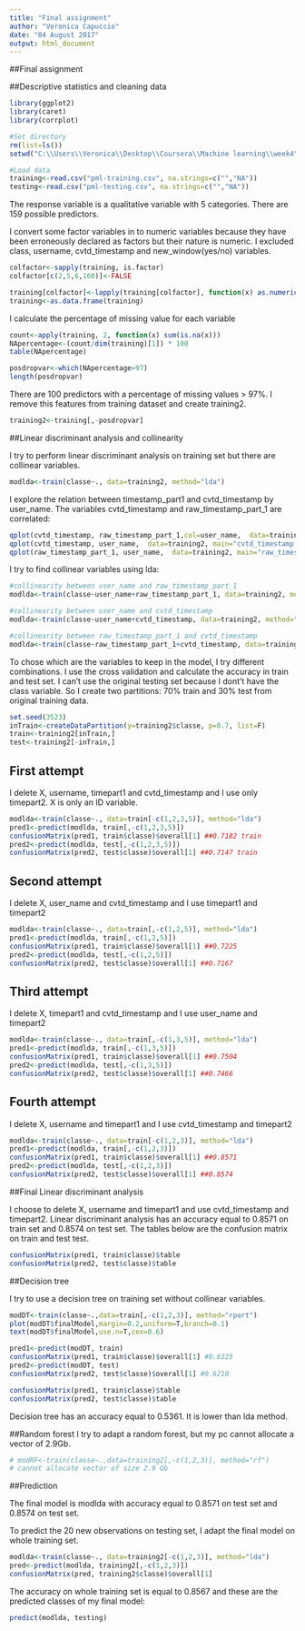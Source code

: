 ---
title: "Final assignment"
author: "Veronica Capuccio"
date: "04 August 2017"
output: html_document
---

##Final assignment

##Descriptive statistics and cleaning data


```{r}
library(ggplot2)
library(caret)
library(corrplot)

#Set directory
rm(list=ls())
setwd("C:\\Users\\Veronica\\Desktop\\Coursera\\Machine learning\\week4")

#Load data
training<-read.csv("pml-training.csv", na.strings=c("","NA"))
testing<-read.csv("pml-testing.csv", na.strings=c("","NA"))
```


The response variable is a qualitative variable with 5 categories.
There are 159 possible predictors.

I convert some factor variables in to numeric variables because they have been erroneously declared as factors but their nature is numeric.
I excluded class, username, cvtd_timestamp and new_window(yes/no) variables.

```{r, warning=FALSE}
colfactor<-sapply(training, is.factor)
colfactor[c(2,5,6,160)]<-FALSE

training[colfactor]<-lapply(training[colfactor], function(x) as.numeric(as.character(x)))
training<-as.data.frame(training)
```


I calculate the percentage of missing value for each variable

```{r}
count<-apply(training, 2, function(x) sum(is.na(x)))
NApercentage<-(count/dim(training)[1]) * 100
table(NApercentage)

posdropvar<-which(NApercentage>97)
length(posdropvar) 
```

There are 100 predictors with a percentage of missing values > 97%. 
I remove this features from training dataset and create training2.

```{r}
training2<-training[,-posdropvar]
```

##Linear discriminant analysis and collinearity

I try to perform linear discriminant analysis on training set but there are collinear variables.

```{r}
modlda<-train(classe~., data=training2, method="lda") 
```

I explore the relation between timestamp_part1 and cvtd_timestamp by user_name.
The variables cvtd_timestamp and  raw_timestamp_part_1 are correlated: 

```{r}
qplot(cvtd_timestamp, raw_timestamp_part_1,col=user_name,  data=training2, main="cvtd_timestamp and raw_timestamp_part_1 by user_name")
qplot(cvtd_timestamp, user_name,  data=training2, main="cvtd_timestamp and user_name")
qplot(raw_timestamp_part_1, user_name,  data=training2, main="raw_timestamp_part_1 and user_name")

```


I try to find collinear variables using lda:

```{r, warning=FALSE}
#collinearity between user_name and raw_timestamp_part_1
modlda<-train(classe~user_name+raw_timestamp_part_1, data=training2, method="lda") 

#collinearity between user_name and cvtd_timestamp
modlda<-train(classe~user_name+cvtd_timestamp, data=training2, method="lda") 

#collinearity between raw_timestamp_part_1 and cvtd_timestamp
modlda<-train(classe~raw_timestamp_part_1+cvtd_timestamp, data=training2, method="lda") 
```


To chose which are the variables to keep in the model, I try different combinations.
I use the cross validation and calculate the accuracy in train and test set.
I can't use the original testing set because I dont't have the class variable.
So I create two partitions: 70% train and 30% test from original training data.

```{r}
set.seed(3523)
inTrain<-createDataPartition(y=training2$classe, p=0.7, list=F)
train<-training2[inTrain,]
test<-training2[-inTrain,]
```



## First attempt

I delete X, username, timepart1 and cvtd_timestamp and I use only timepart2.
X is only an ID variable.

```{r}
modlda<-train(classe~., data=train[-c(1,2,3,5)], method="lda") 
pred1<-predict(modlda, train[,-c(1,2,3,5)])
confusionMatrix(pred1, train$classe)$overall[1] ##0.7182 train
pred2<-predict(modlda, test[,-c(1,2,3,5)])
confusionMatrix(pred2, test$classe)$overall[1] ##0.7147 train

```



## Second attempt

I delete X, user_name and cvtd_timestamp and I use timepart1 and timepart2

```{r}
modlda<-train(classe~., data=train[,-c(1,2,5)], method="lda") 
pred1<-predict(modlda, train[,-c(1,2,5)])
confusionMatrix(pred1, train$classe)$overall[1] ##0.7225
pred2<-predict(modlda, test[,-c(1,2,5)])
confusionMatrix(pred2, test$classe)$overall[1] ##0.7167
```


## Third attempt

I delete X, timepart1 and cvtd_timestamp and I use user_name and timepart2

```{r}
modlda<-train(classe~., data=train[,-c(1,3,5)], method="lda") 
pred1<-predict(modlda, train[,-c(1,3,5)])
confusionMatrix(pred1, train$classe)$overall[1] ##0.7504
pred2<-predict(modlda, test[,-c(1,3,5)])
confusionMatrix(pred2, test$classe)$overall[1] ##0.7466
```

## Fourth attempt

I delete X, username and timepart1 and I use cvtd_timestamp and timepart2

```{r}
modlda<-train(classe~., data=train[-c(1,2,3)], method="lda") 
pred1<-predict(modlda, train[,-c(1,2,3)])
confusionMatrix(pred1, train$classe)$overall[1] ##0.8571
pred2<-predict(modlda, test[,-c(1,2,3)])
confusionMatrix(pred2, test$classe)$overall[1] ##0.8574

```


##Final Linear discriminant analysis

I choose to delete X, username and timepart1 and use cvtd_timestamp and timepart2.
Linear discriminant analysis has an accuracy equal to 0.8571 on train set and 0.8574 on test set. The tables below are the confusion matrix on train and test test.

```{r}
confusionMatrix(pred1, train$classe)$table
confusionMatrix(pred2, test$classe)$table
```

##Decision tree

I try to use a decision tree on training set without collinear variables.

```{r}
modDT<-train(classe~.,data=train[,-c(1,2,3)], method="rpart")
plot(modDT$finalModel,margin=0.2,uniform=T,branch=0.1)
text(modDT$finalModel,use.n=T,cex=0.6)

pred1<-predict(modDT, train)
confusionMatrix(pred1, train$classe)$overall[1] #0.6325
pred2<-predict(modDT, test)
confusionMatrix(pred2, test$classe)$overall[1] #0.6210
```

```{r}
confusionMatrix(pred1, train$classe)$table
confusionMatrix(pred2, test$classe)$table
```

Decision tree has an accuracy equal to 0.5361. It is lower than lda method.

##Random forest
I try to adapt a random forest, but my pc cannot allocate a vector of 2.9Gb.

```{r}
# modRF<-train(classe~.,data=training2[,-c(1,2,3)], method="rf")
# cannot allocate vector of size 2.9 Gb
```

##Prediction 

The final model is modlda with accuracy equal to 0.8571 on test set and 0.8574 on test set.

To predict the 20 new observations on testing set, I adapt the final model on whole training set.


```{r}
modlda<-train(classe~., data=training2[-c(1,2,3)], method="lda") 
pred<-predict(modlda, training2[,-c(1,2,3)])
confusionMatrix(pred, training2$classe)$overall[1]
```

The accuracy on whole training set is equal to 0.8567 and these are the predicted classes of my final model:

```{r}
predict(modlda, testing)
```



